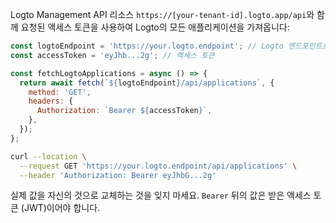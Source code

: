 
Logto Management API 리소스 `https://[your-tenant-id].logto.app/api`와 함께 요청된 액세스 토큰을 사용하여 Logto의 모든 애플리케이션을 가져옵니다:

<Tabs>
<TabItem value="Node.js" label="Node.js">

```js
const logtoEndpoint = 'https://your.logto.endpoint'; // Logto 엔드포인트로 교체하세요
const accessToken = 'eyJhb...2g'; // 액세스 토큰

const fetchLogtoApplications = async () => {
  return await fetch(`${logtoEndpoint}/api/applications`, {
    method: 'GET',
    headers: {
      Authorization: `Bearer ${accessToken}`,
    },
  });
};
```

</TabItem>

<TabItem value="cURL" label="cURL">

```bash
curl --location \
  --request GET 'https://your.logto.endpoint/api/applications' \
  --header 'Authorization: Bearer eyJhbG...2g'
```

실제 값을 자신의 것으로 교체하는 것을 잊지 마세요. `Bearer` 뒤의 값은 받은 액세스 토큰 (JWT)이어야 합니다.

</TabItem>

</Tabs>
